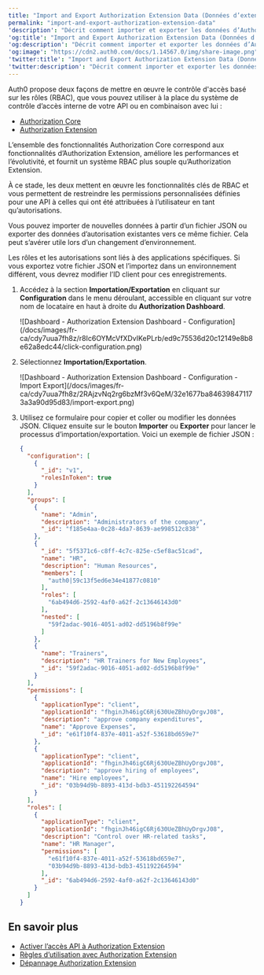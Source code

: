 ---
title: "Import and Export Authorization Extension Data (Données d’extension des autorisations d’importation et d’exportation)"
permalink: "import-and-export-authorization-extension-data"
'description': "Décrit comment importer et exporter les données d’Authorization Extension."
'og:title': "Import and Export Authorization Extension Data (Données d’extension des autorisations d’importation et d’exportation)"
'og:description': "Décrit comment importer et exporter les données d’Authorization Extension."
'og:image': "https://cdn2.auth0.com/docs/1.14567.0/img/share-image.png"
'twitter:title': "Import and Export Authorization Extension Data (Données d’extension des autorisations d’importation et d’exportation)"
'twitter:description': "Décrit comment importer et exporter les données d’Authorization Extension."
---

<Callout icon="file-lines" color="#0EA5E9" iconType="regular">

Auth0 propose deux façons de mettre en œuvre le contrôle d'accès basé sur les rôles (RBAC), que vous pouvez utiliser à la place du système de contrôle d’accès interne de votre API ou en combinaison avec lui :

* [Authorization Core](/docs/fr-ca/manage-users/access-control/rbac)
* [Authorization Extension](/docs/fr-ca/customize/extensions/authorization-extension)

L’ensemble des fonctionnalités Authorization Core correspond aux fonctionnalités d’Authorization Extension, améliore les performances et l’évolutivité, et fournit un système RBAC plus souple qu’Authorization Extension.

À ce stade, les deux mettent en œuvre les fonctionnalités clés de RBAC et vous permettent de restreindre les permissions personnalisées définies pour une API à celles qui ont été attribuées à l’utilisateur en tant qu’autorisations.

</Callout>

Vous pouvez importer de nouvelles données à partir d’un fichier JSON ou exporter des données d’autorisation existantes vers ce même fichier. Cela peut s’avérer utile lors d’un changement d’environnement.

<Callout icon="file-lines" color="#0EA5E9" iconType="regular">

Les rôles et les autorisations sont liés à des applications spécifiques. Si vous exportez votre fichier JSON et l’importez dans un environnement différent, vous devrez modifier l’ID client pour ces enregistrements.

</Callout>

1. Accédez à la section **Importation/Exportation** en cliquant sur **Configuration** dans le menu déroulant, accessible en cliquant sur votre nom de locataire en haut à droite du **Authorization Dashboard**.

   <Frame>![Dashboard - Authorization Extension Dashboard - Configuration](/docs/images/fr-ca/cdy7uua7fh8z/r8Ic6OYMcVfXDvIKePLrb/ed9c75536d20c12149e8b8e62a8edc44/click-configuration.png)</Frame>

2. Sélectionnez **Importation/Exportation**.

   <Frame>![Dashboard - Authorization Extension Dashboard - Configuration - Import Export](/docs/images/fr-ca/cdy7uua7fh8z/2RAjzvNq2rg6bzMf3v6QeM/32e1677ba846398471173a3a90d95d83/import-export.png)</Frame>

3. Utilisez ce formulaire pour copier et coller ou modifier les données JSON. Cliquez ensuite sur le bouton **Importer** ou **Exporter** pour lancer le processus d’importation/exportation. Voici un exemple de fichier JSON :

   ```json lines
   {
     "configuration": [
       {
         "_id": "v1",
         "rolesInToken": true
       }
     ],
     "groups": [
       {
         "name": "Admin",
         "description": "Administrators of the company",
         "_id": "f185e4aa-0c28-4da7-8639-ae998512c838"
       },
       {
         "_id": "5f5371c6-c8ff-4c7c-825e-c5ef8ac51cad",
         "name": "HR",
         "description": "Human Resources",
         "members": [
           "auth0|59c13f5ed6e34e41877c0810"
         ],
         "roles": [
           "6ab494d6-2592-4af0-a62f-2c13646143d0"
         ],
         "nested": [
           "59f2adac-9016-4051-ad02-dd5196b8f99e"
         ]
       },
       {
         "name": "Trainers",
         "description": "HR Trainers for New Employees",
         "_id": "59f2adac-9016-4051-ad02-dd5196b8f99e"
       }
     ],
     "permissions": [
       {
         "applicationType": "client",
         "applicationId": "fhginJh46igC6Rj630UeZBhUyDrgvJ08",
         "description": "approve company expenditures",
         "name": "Approve Expenses",
         "_id": "e61f10f4-837e-4011-a52f-53618bd659e7"
       },
       {
         "applicationType": "client",
         "applicationId": "fhginJh46igC6Rj630UeZBhUyDrgvJ08",
         "description": "approve hiring of employees",
         "name": "Hire employees",
         "_id": "03b94d9b-8893-413d-bdb3-451192264594"
       }
     ],
     "roles": [
       {
         "applicationType": "client",
         "applicationId": "fhginJh46igC6Rj630UeZBhUyDrgvJ08",
         "description": "Control over HR-related tasks",
         "name": "HR Manager",
         "permissions": [
           "e61f10f4-837e-4011-a52f-53618bd659e7",
           "03b94d9b-8893-413d-bdb3-451192264594"
         ],
         "_id": "6ab494d6-2592-4af0-a62f-2c13646143d0"
       }
     ]
   }
   ```

   

   

## En savoir plus

* [Activer l’accès API à Authorization Extension](/docs/fr-ca/customize/extensions/authorization-extension/enable-api-access-to-authorization-extension)
* [Règles d’utilisation avec Authorization Extension](/docs/fr-ca/customize/extensions/authorization-extension/use-rules-with-the-authorization-extension)
* [Dépannage Authorization Extension](/docs/fr-ca/troubleshoot/authentication-issues/troubleshoot-authorization-extension)